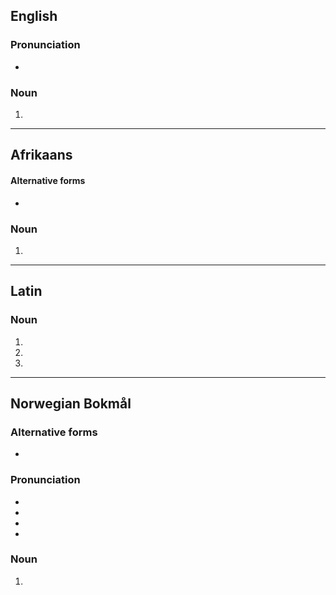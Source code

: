 ==English==

===Pronunciation===
* {{a|US}} {{IPA|en|/æb.ˈdɑm.ə.nə/}}

===Noun===
{{head|en|noun form}}

# {{en-ipl|abdomen|ending=ina}}

----

==Afrikaans==

====Alternative forms====
* {{l|af|abdomens}}

===Noun===
{{head|af|noun form}}

# {{plural of|af|abdomen}}

----

==Latin==

===Noun===
{{la-noun-form|abdōmina|g=n}}

# {{inflection of|la|abdōmen||nom|p}}
# {{inflection of|la|abdōmen||acc|p}}
# {{inflection of|la|abdōmen||voc|p}}

----

==Norwegian Bokmål==

===Alternative forms===
* {{l|nb|abdomen}}

===Pronunciation===
* {{IPA|nb|/abˈduːmɪna/}}
* {{audio|nb|NB - Pronunciation of Norwegian Bokmål «abdomina».ogg|Audio}}
* {{rhymes|nb|ɪna}}
* {{hyphenation|nb|ab|do|mi|na}}

===Noun===
{{head|nb|noun form|g=n}}

# {{inflection of|nb|abdomen||indefinite|p}}